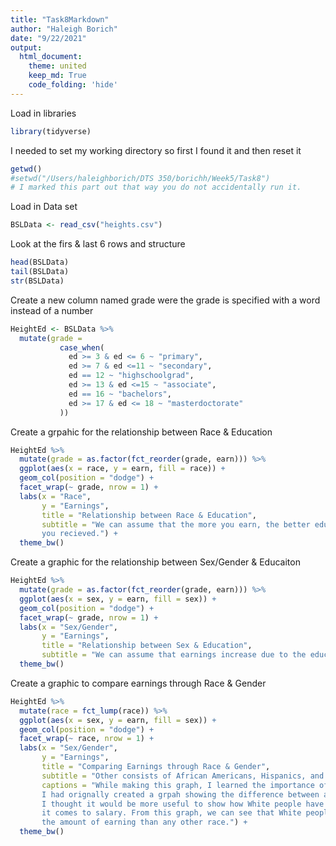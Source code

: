 ```yaml
---
title: "Task8Markdown"
author: "Haleigh Borich"
date: "9/22/2021"
output: 
  html_document:
    theme: united
    keep_md: True
    code_folding: 'hide'
---
```

Load in libraries
```r
library(tidyverse)
```
I needed to set my working directory so first I found it and then reset it
```r
getwd()
#setwd("/Users/haleighborich/DTS 350/borichh/Week5/Task8")
# I marked this part out that way you do not accidentally run it.
```
Load in Data set
```r
BSLData <- read_csv("heights.csv")
```
Look at the firs & last 6 rows and structure
```r
head(BSLData)
tail(BSLData)
str(BSLData)
```
Create a new column named grade were the grade is specified with a word instead of a number
```r
HeightEd <- BSLData %>%
  mutate(grade = 
           case_when(
             ed >= 3 & ed <= 6 ~ "primary",
             ed >= 7 & ed <=11 ~ "secondary",
             ed == 12 ~ "highschoolgrad",
             ed >= 13 & ed <=15 ~ "associate",
             ed == 16 ~ "bachelors",
             ed >= 17 & ed <= 18 ~ "masterdoctorate"
           ))
```
Create a grpahic for the relationship between Race & Education
```r
HeightEd %>%
  mutate(grade = as.factor(fct_reorder(grade, earn))) %>%
  ggplot(aes(x = race, y = earn, fill = race)) +
  geom_col(position = "dodge") +
  facet_wrap(~ grade, nrow = 1) +
  labs(x = "Race", 
       y = "Earnings",
       title = "Relationship between Race & Education",
       subtitle = "We can assume that the more you earn, the better education
       you recieved.") +
  theme_bw()
```
Create a graphic for the relationship between Sex/Gender & Educaiton
```r
HeightEd %>%
  mutate(grade = as.factor(fct_reorder(grade, earn))) %>%
  ggplot(aes(x = sex, y = earn, fill = sex)) +
  geom_col(position = "dodge") +
  facet_wrap(~ grade, nrow = 1) +
  labs(x = "Sex/Gender", 
       y = "Earnings",
       title = "Relationship between Sex & Education",
       subtitle = "We can assume that earnings increase due to the education recieved.")
  theme_bw()
```
Create a graphic to compare earnings through Race & Gender
```r
HeightEd %>%
  mutate(race = fct_lump(race)) %>%
  ggplot(aes(x = sex, y = earn, fill = sex)) +
  geom_col(position = "dodge") +
  facet_wrap(~ race, nrow = 1) +
  labs(x = "Sex/Gender",
       y = "Earnings",
       title = "Comparing Earnings through Race & Gender",
       subtitle = "Other consists of African Americans, Hispanics, and the Original Other",
       captions = "While making this graph, I learned the importance of lumping data together.
       I had orignally created a grpah showing the difference between all of the races, but 
       I thought it would be more useful to show how White people have a severe advantage when
       it comes to salary. From this graph, we can see that White people have close to triple 
       the amount of earning than any other race.") +
  theme_bw()
```



